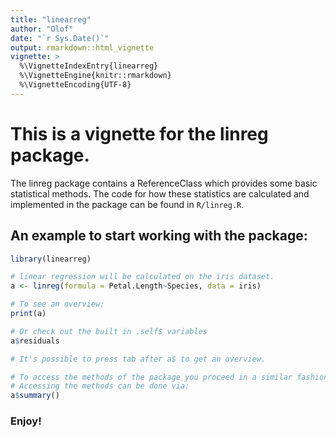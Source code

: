 ```yaml
---
title: "linearreg"
author: "Olof"
date: "`r Sys.Date()`"
output: rmarkdown::html_vignette
vignette: >
  %\VignetteIndexEntry{linearreg}
  %\VignetteEngine{knitr::rmarkdown}
  %\VignetteEncoding{UTF-8}
---
```

# This is a vignette for the linreg package. 

The linreg package contains a ReferenceClass which provides some basic statistical
methods. The code for how these statistics are calculated and implemented in the 
package can be found in `R/linreg.R`.


## An example to start working with the package:
```r
library(linearreg)

# linear regression will be calculated on the iris dataset.
a <- linreg(formula = Petal.Length~Species, data = iris)

# To see an overview:
print(a)

# Or check out the built in .self$ variables
a$residuals

# It's possible to press tab after a$ to get an overview.

# To access the methods of the package you proceed in a similar fashion.
# Accessing the methods can be done via:
a$summary()

```

### Enjoy!
